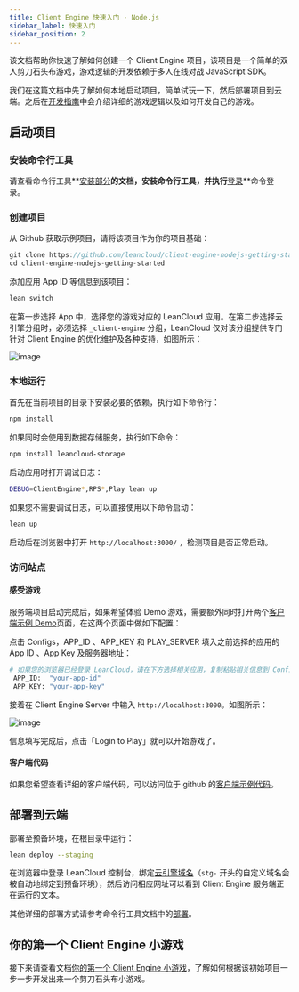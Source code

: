 ```yaml
---
title: Client Engine 快速入门 · Node.js
sidebar_label: 快速入门
sidebar_position: 2
---
```


该文档帮助你快速了解如何创建一个 Client Engine 项目，该项目是一个简单的双人剪刀石头布游戏，游戏逻辑的开发依赖于多人在线对战 JavaScript SDK。

我们在这篇文档中先了解如何本地启动项目，简单试玩一下，然后部署项目到云端。之后在[开发指南](/v3/sdk/multiplayer/client-engine/guide-node/)中会介绍详细的游戏逻辑以及如何开发自己的游戏。

## 启动项目

### 安装命令行工具

请查看命令行工具**[安装部分](/v3/sdk/engine/cli/#安装)**的文档，安装命令行工具，并执行**[登录](/v3/sdk/engine/cli/#登录账号)**命令登录。

### 创建项目

从 Github 获取示例项目，请将该项目作为你的项目基础：

```js
git clone https://github.com/leancloud/client-engine-nodejs-getting-started
cd client-engine-nodejs-getting-started
```

添加应用 App ID 等信息到该项目：

```sh
lean switch
```

在第一步选择 App 中，选择您的游戏对应的 LeanCloud 应用。在第二步选择云引擎分组时，必须选择 `_client-engine` 分组，LeanCloud 仅对该分组提供专门针对 Client Engine 的优化维护及各种支持，如图所示：

![image](/img/client-engine/lean-switch.png)

### 本地运行

首先在当前项目的目录下安装必要的依赖，执行如下命令行：

```sh
npm install
```

如果同时会使用到数据存储服务，执行如下命令：

```sh
npm install leancloud-storage
```

启动应用时打开调试日志：

```sh
DEBUG=ClientEngine*,RPS*,Play lean up
```

如果您不需要调试日志，可以直接使用以下命令启动：

```sh
lean up
```

启动后在浏览器中打开 `http://localhost:3000/` ，检测项目是否正常启动。

### 访问站点

#### 感受游戏

服务端项目启动完成后，如果希望体验 Demo 游戏，需要额外同时打开两个[客户端示例 Demo](https://client-engine-app.leanapp.cn/)页面，在这两个页面中做如下配置：

点击 Configs，APP_ID 、APP_KEY 和 PLAY_SERVER 填入之前选择的应用的 App ID 、App Key 及服务器地址：

```sh
# 如果您的浏览器已经登录 LeanCloud，请在下方选择相关应用，复制粘贴相关信息到 Configs 中：
 APP_ID:  "your-app-id"
 APP_KEY: "your-app-key"
```

接着在 Client Engine Server 中输入 `http://localhost:3000`。如图所示：

![image](/img/client-engine/browser-demo.png)

信息填写完成后，点击「Login to Play」就可以开始游戏了。

#### 客户端代码

如果您希望查看详细的客户端代码，可以访问位于 github 的[客户端示例代码](https://github.com/leancloud/client-engine-demo-webapp)。

## 部署到云端

部署至预备环境，在根目录中运行：

```sh
lean deploy --staging
```

在浏览器中登录 LeanCloud 控制台，绑定[云引擎域名](/v3/sdk/domain/guide/#云引擎域名)（`stg-` 开头的自定义域名会被自动地绑定到预备环境），然后访问相应网址可以看到 Client Engine 服务端正在运行的文本。

其他详细的部署方式请参考命令行工具文档中的[部署](/v3/sdk/engine/cli/#部署)。

## 你的第一个 Client Engine 小游戏

接下来请查看文档[你的第一个 Client Engine 小游戏](/v3/sdk/multiplayer/client-engine/first-game-node/)，了解如何根据该初始项目一步一步开发出来一个剪刀石头布小游戏。
